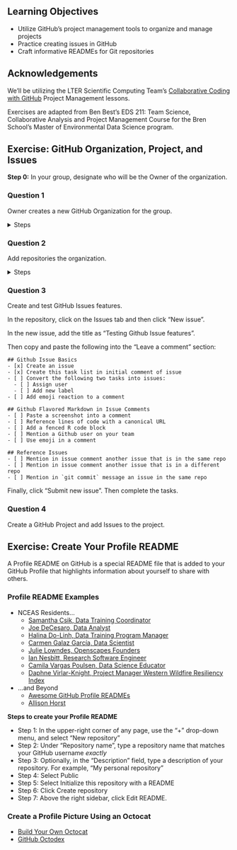 
## Learning Objectives {.unnumbered}

- Utilize GitHub's project management tools to organize and manage projects
- Practice creating issues in GitHub
- Craft informative READMEs for Git repositories

::: {.callout-note}
## Acknowledgements

We'll be utilizing the LTER Scientific Computing Team's [Collaborative Coding with GitHub](https://nceas.github.io/scicomp-workshop-collaborative-coding/) Project Management lessons.

Exercises are adapted from Ben Best’s EDS 211: Team Science, Collaborative Analysis and Project Management Course for the Bren School’s Master of Environmental Data Science program.
:::

## Exercise: GitHub Organization, Project, and Issues

**Step 0:** In your group, designate who will be the Owner of the organization.

::: {.callout-note icon=false}
### Question 1
Owner creates a new GitHub Organization for the group.
::: 

<details>
<summary>Steps</summary>

- Step 1: Click profile icon in the top right corner and in the drop down menu click "Your organizations"
- Step 2: Click "New organization"
- Step 3: Click "Create a free organization"
- Step 4: Come up with an Organization account name. **Need inspiration?** Check out [Rafael Triantafillidis's Repository Name Generator](https://alator21.github.io/repository-name-generator/)
- Step 5: Owner enters their GitHub email in the Contact email field
- Step 6: Under "This organization belongs to:", Select "My personal account"
- Step 7: Verify your account, Accept the Terms of Service, and click Next
- Step 8: Owner add group members as organization members
- Step 9: Owner sets organization members' permissions to admin persmissions

</details> 

::: {.callout-note icon=false}
### Question 2
Add repositories the organization.
::: 

<details>
<summary>Steps</summary>
- Step 1: Navigate to the repository
- Step 2: Go to the "Settings" tab of the repository 
- Step 3: Scroll to the bottom to the "Danger Zone"
- Step 4: Click "Transfer" to transfer the ownership of the repository to the organization created in Question 1
- Step 5: Under "Select one of my organizations", Select the name of the organization created in Question 1
- Step 6: Type to the `username/repo_name` to confirm and then click "I understand, transfer this repository"

</details> 

::: {.callout-note icon=false}
### Question 3
Create and test GitHub Issues features.
::: 

In the repository, click on the Issues tab and then click "New issue".

In the new issue, add the title as "Testing Github Issue features".

Then copy and paste the following into the "Leave a comment" section:

    ## Github Issue Basics
    - [x] Create an issue
    - [x] Create this task list in initial comment of issue
    - [ ] Convert the following two tasks into issues:
      - [ ] Assign user
      - [ ] Add new label
    - [ ] Add emoji reaction to a comment
    
    ## Github Flavored Markdown in Issue Comments
    - [ ] Paste a screenshot into a comment
    - [ ] Reference lines of code with a canonical URL
    - [ ] Add a fenced R code block
    - [ ] Mention a Github user on your team
    - [ ] Use emoji in a comment
    
    ## Reference Issues
    - [ ] Mention in issue comment another issue that is in the same repo
    - [ ] Mention in issue comment another issue that is in a different repo
    - [ ] Mention in `git commit` message an issue in the same repo
    
Finally, click "Submit new issue". Then complete the tasks.

::: {.callout-note icon=false}
### Question 4
Create a GitHub Project and add Issues to the project.
:::

## Exercise: Create Your Profile README

A Profile README on GitHub is a special README file that is added to your GitHub Profile that highlights information about yourself to share with others.

::: {.callout-caution icon=false}
### Profile README Examples

- NCEAS Residents...
    - [Samantha Csik, Data Training Coordinator](https://github.com/samanthacsik#hi-im-sam-csik-pronounced-chick-)
    - [Joe DeCesaro, Data Analyst](https://github.com/joedecesaro)
    - [Halina Do-Linh, Data Training Program Manager](https://github.com/hdolinh)
    - [Carmen Galaz García, Data Scientist](https://github.com/carmengg)
    - [Julie Lowndes, Openscapes Founders](https://github.com/jules32)
    - [Ian Nesbitt, Research Software Engineer](https://github.com/iannesbitt)
    - [Camila Vargas Poulsen, Data Science Educator](https://github.com/camilavargasp)
    - [Daphne Virlar-Knight, Project Manager Western Wildfire Resiliency Index](https://github.com/dvirlar2)

- ...and Beyond
    - [Awesome GitHub Profile READMEs](https://zzetao.github.io/awesome-github-profile/)
    - [Allison Horst](https://github.com/allisonhorst)
:::

**Steps to create your Profile README**

- Step 1: In the upper-right corner of any page, use the "+" drop-down menu, and select "New repository"
- Step 2: Under "Repository name", type a repository name that matches your GitHub username *exactly*
- Step 3: Optionally, in the "Description" field, type a description of your repository. For example, "My personal repository"
- Step 4: Select Public
- Step 5: Select Initialize this repository with a README
- Step 6: Click Create repository
- Step 7: Above the right sidebar, click Edit README.

::: {.callout-caution icon=false}
### Create a Profile Picture Using an Octocat

- [Build Your Own Octocat](https://myoctocat.com/)
- [GitHub Octodex](https://octodex.github.com/)
:::


